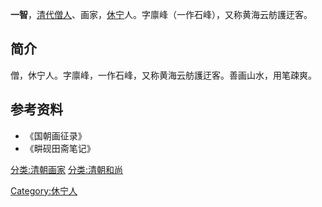 '''一智'''，[[清代|清代]][[僧人|僧人]]、画家，[[休宁|休宁]]人。字廪峰（一作石峰），又称黄海云舫護迂客。
==简介==
僧，休宁人。字廪峰，一作石峰，又称黄海云舫護迂客。善画山水，用笔疎爽。
==参考资料==
*《国朝画征录》
*《畊砚田斋笔记》

{{清朝人物小作品}}
[[分类:清朝画家|分类:清朝画家]]
[[分类:清朝和尚|分类:清朝和尚]]
[[Category:休宁人|Category:休宁人]]